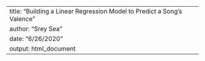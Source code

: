 ---
title: "Building a Linear Regression Model to Predict a Song's Valence"
author: "Srey Sea"
date: "6/26/2020"
output: html_document
---